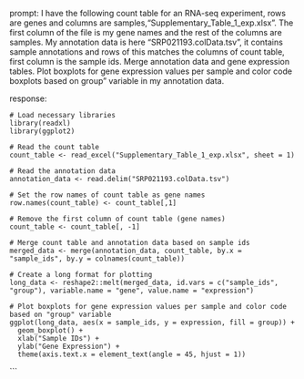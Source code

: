 prompt:
I have the following count table for an RNA-seq experiment, rows are genes and columns are samples,"Supplementary_Table_1_exp.xlsx". The first column of the file is my gene names and the rest of the columns are samples. My annotation data is here "SRP021193.colData.tsv", it contains sample annotations and rows of this matches the columns of count table, first column is the sample ids. Merge annotation data and gene expression tables. Plot boxplots for gene expression values per sample and color code boxplots based on group" variable in my annotation data.

response:
```
# Load necessary libraries
library(readxl)
library(ggplot2)

# Read the count table
count_table <- read_excel("Supplementary_Table_1_exp.xlsx", sheet = 1)

# Read the annotation data
annotation_data <- read.delim("SRP021193.colData.tsv")

# Set the row names of count table as gene names
row.names(count_table) <- count_table[,1]

# Remove the first column of count table (gene names)
count_table <- count_table[, -1]

# Merge count table and annotation data based on sample ids
merged_data <- merge(annotation_data, count_table, by.x = "sample_ids", by.y = colnames(count_table))

# Create a long format for plotting
long_data <- reshape2::melt(merged_data, id.vars = c("sample_ids", "group"), variable.name = "gene", value.name = "expression")

# Plot boxplots for gene expression values per sample and color code based on "group" variable
ggplot(long_data, aes(x = sample_ids, y = expression, fill = group)) +
  geom_boxplot() +
  xlab("Sample IDs") +
  ylab("Gene Expression") +
  theme(axis.text.x = element_text(angle = 45, hjust = 1))
```
```
